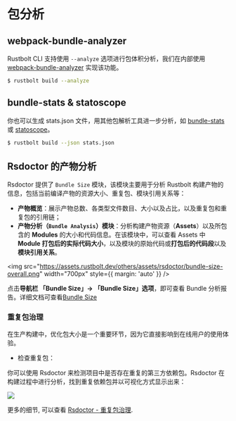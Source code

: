 # 包分析

## webpack-bundle-analyzer

Rustbolt CLI 支持使用 `--analyze` 选项进行包体积分析，我们在内部使用 [webpack-bundle-analyzer](https://www.npmjs.com/package/webpack-bundle-analyzer) 实现该功能。

```sh
$ rustbolt build --analyze
```

## bundle-stats & statoscope

你也可以生成 stats.json 文件，用其他包解析工具进一步分析，如 [bundle-stats](https://github.com/relative-ci/bundle-stats) 或 [statoscope](https://statoscope.tech/)。

```sh
$ rustbolt build --json stats.json
```

## Rsdoctor 的产物分析

Rsdoctor 提供了 `Bundle Size` 模块，该模块主要用于分析 Rustbolt 构建产物的信息，包括当前编译产物的资源大小、重复包、模块引用关系等：

- **产物概览**：展示产物总数、各类型文件数目、大小以及占比，以及重复包和重复包的引用链；
- **产物分析（`Bundle Analysis`）模块**：分析构建产物资源（**Assets**）以及所包含的 **Modules** 的大小和代码信息。在该模块中，可以查看 Assets 中 **Module 打包后的实际代码大小**，以及模块的原始代码或**打包后的代码段**以及**模块引用关系**。

<img
  src="https://assets.rustbolt.dev/others/assets/rsdoctor/bundle-size-overall.png"
  width="700px"
  style={{ margin: 'auto' }}
/>

点击**导航栏 「Bundle Size」-> 「Bundle Size」选项**，即可查看 Bundle 分析报告。详细文档可查看[Bundle Size](https://rsdoctor.dev/zh/guide/usage/bundle-size)

### 重复包治理

在生产构建中，优化包大小是一个重要环节，因为它直接影响到在线用户的使用体验。

- 检查重复包：

你可以使用 Rsdoctor 来检测项目中是否存在重复的第三方依赖包。Rsdoctor 在构建过程中进行分析，找到重复依赖包并以可视化方式显示出来：

![](https://assets.rustbolt.dev/others/assets/rsdoctor/overall-alerts.jpg)

更多的细节, 可以查看 [Rsdoctor - 重复包治理](https://rsdoctor.dev/zh/blog/topic/duplicate-pkg-problem).
